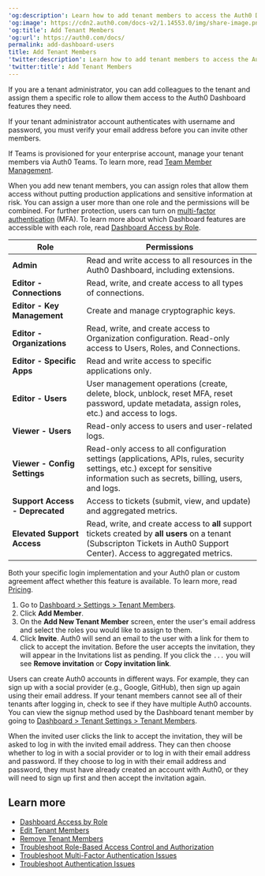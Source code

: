 ---
'og:description': Learn how to add tenant members to access the Auth0 Dashboard.
'og:image': https://cdn2.auth0.com/docs-v2/1.14553.0/img/share-image.png
'og:title': Add Tenant Members
'og:url': https://auth0.com/docs/
permalink: add-dashboard-users
title: Add Tenant Members
'twitter:description': Learn how to add tenant members to access the Auth0 Dashboard.
'twitter:title': Add Tenant Members
---
If you are a tenant administrator, you can add colleagues to the tenant and assign them a specific role to allow them access to the <Tooltip tip="Auth0 Dashboard: Auth0's main product to configure your services." cta="View Glossary" href="/docs/glossary?term=Auth0+Dashboard">Auth0 Dashboard</Tooltip> features they need.

<Warning>

If your tenant administrator account authenticates with username and password, you must verify your email address before you can invite other members.

</Warning>

<Callout icon="file-lines" color="#0EA5E9" iconType="regular">

If Teams is provisioned for your enterprise account, manage your tenant members via Auth0 Teams. To learn more, read [Team Member Management](/docs/get-started/auth0-teams/team-member-management).

</Callout>

When you add new tenant members, you can assign roles that allow them access without putting production applications and sensitive information at risk. You can assign a user more than one role and the permissions will be combined. For further protection, users can turn on [multi-factor authentication](/docs/get-started/manage-dashboard-access/add-change-remove-mfa) (<Tooltip tip="Multi-factor authentication (MFA): User authentication process that uses a factor in addition to username and password such as a code via SMS." cta="View Glossary" href="/docs/glossary?term=MFA">MFA</Tooltip>). To learn more about which Dashboard features are accessible with each role, read [Dashboard Access by Role](/docs/get-started/manage-dashboard-access/feature-access-by-role).

<table class="table"><thead>
<tr>
<th><strong>Role</strong></th>
<th><strong>Permissions</strong></th>
</tr>
</thead>
<tbody>
<tr>
<td><strong>Admin</strong></td>
<td>Read and write access to all resources in the Auth0 Dashboard, including extensions.</td>
</tr>
<tr>
<td><strong>Editor - Connections</strong></td>
<td>Read, write, and create access to all types of connections.</td>
</tr>
<tr>
<td><strong>Editor - Key Management</strong></td>
<td>Create and manage cryptographic keys.</td>
</tr>
<tr>
<td><strong>Editor - Organizations</strong></td>
<td>Read, write, and create access to Organization configuration. Read-only access to Users, Roles, and Connections.</td>
</tr>
<tr>
<td><strong>Editor - Specific Apps</strong></td>
<td>Read and write access to specific applications only.</td>
</tr>
<tr>
<td><strong>Editor - Users</strong></td>
<td>User management operations (create, delete, block, unblock, reset MFA, reset password, update metadata, assign roles, etc.) and access to logs.</td>
</tr>
<tr>
<td><strong>Viewer - Users</strong></td>
<td>Read-only access to users and user-related logs.</td>
</tr>
<tr>
<td><strong>Viewer - Config Settings</strong></td>
<td>Read-only access to all configuration settings (applications, APIs, rules, security settings, etc.) except for sensitive information such as secrets, billing, users, and logs.</td>
</tr>
<tr>
<td><strong>Support Access - Deprecated</strong></td>
<td>Access to tickets (submit, view, and update) and aggregated metrics.</td>
</tr>
<tr>
<td><strong>Elevated Support Access</strong></td>
<td>Read, write, and create access to <strong>all</strong> support tickets created by <strong>all users</strong> on a tenant (Subscripton Tickets in Auth0 Support Center). Access to aggregated metrics.</td>
</tr>
</tbody>
</table>

<Card title="Availability varies by Auth0 plan">

Both your specific login implementation and your Auth0 plan or custom agreement affect whether this feature is available. To learn more, read [Pricing](https://auth0.com/pricing).

</Card>

1. Go to [Dashboard > Settings > Tenant Members](https://manage.auth0.com/#/tenant/admins).
2. Click **Add Member**.
3. On the **Add New Tenant Member** screen, enter the user's email address and select the roles you would like to assign to them.
4. Click **Invite**.
   Auth0 will send an email to the user with a link for them to click to accept the invitation. Before the user accepts the invitation, they will appear in the Invitations list as pending. If you click the `...` you will see **Remove invitation** or **Copy invitation link**.

<Card title="Missing tenants">

Users can create Auth0 accounts in different ways. For example, they can sign up with a social provider (e.g., Google, GitHub), then sign up again using their email address. If your tenant members cannot see all of their tenants after logging in, check to see if they have multiple Auth0 accounts. You can view the signup method used by the Dashboard tenant member by going to [Dashboard > Tenant Settings > Tenant Members](https://manage.auth0.com/#/tenant/admins).

</Card>

When the invited user clicks the link to accept the invitation, they will be asked to log in with the invited email address. They can then choose whether to log in with a social provider or to log in with their email address and password. If they choose to log in with their email address and password, they must have already created an account with Auth0, or they will need to sign up first and then accept the invitation again.

## Learn more

* [Dashboard Access by Role](/docs/get-started/manage-dashboard-access/feature-access-by-role)
* [Edit Tenant Members](/docs/get-started/manage-dashboard-access/edit-dashboard-users)
* [Remove Tenant Members](/docs/get-started/manage-dashboard-access/remove-dashboard-users)
* [Troubleshoot Role-Based Access Control and Authorization](/docs/troubleshoot/authentication-issues/troubleshoot-rbac-authorization)
* [Troubleshoot Multi-Factor Authentication Issues](/docs/troubleshoot/authentication-issues/troubleshoot-mfa-issues)
* [Troubleshoot Authentication Issues](/docs/troubleshoot/authentication-issues)